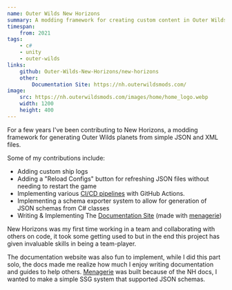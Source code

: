 ```yaml
---
name: Outer Wilds New Horizons
summary: A modding framework for creating custom content in Outer Wilds
timespan:
    from: 2021
tags:
    - c#
    - unity
    - outer-wilds
links:
    github: Outer-Wilds-New-Horizons/new-horizons
    other:
        Documentation Site: https://nh.outerwildsmods.com/
image:
    src: https://nh.outerwildsmods.com/images/home/home_logo.webp
    width: 1200
    height: 400
---
```



For a few years I've been contributing to New Horizons,
a modding framework for generating Outer Wilds planets from simple JSON and XML files.

Some of my contributions include:

-   Adding custom ship logs
-   Adding a "Reload Configs" button for refreshing JSON files without needing to
    restart the game
-   Implementing various
    [CI/CD pipelines](https://github.com/Outer-Wilds-New-Horizons/new-horizons/tree/main/.github/workflows)
    with GitHub Actions.
-   Implementing a schema exporter system to allow for generation of JSON schemas
    from C# classes
-   Writing & Implementing The
    [Documentation Site](https://nh.outerwildsmods.com/) (made with [menagerie](/projects/menagerie))

New Horizons was my first time working in a team and collaborating with others
on code, it took some getting used to but in the end this project has given
invaluable skills in being a team-player.

The documentation website was also fun to implement, while I did
this part solo, the docs made me realize how much I enjoy writing
documentation and guides to help others. [Menagerie](/projects/menagerie) was
built because of the NH docs, I wanted to make a simple SSG system that supported
JSON schemas.
